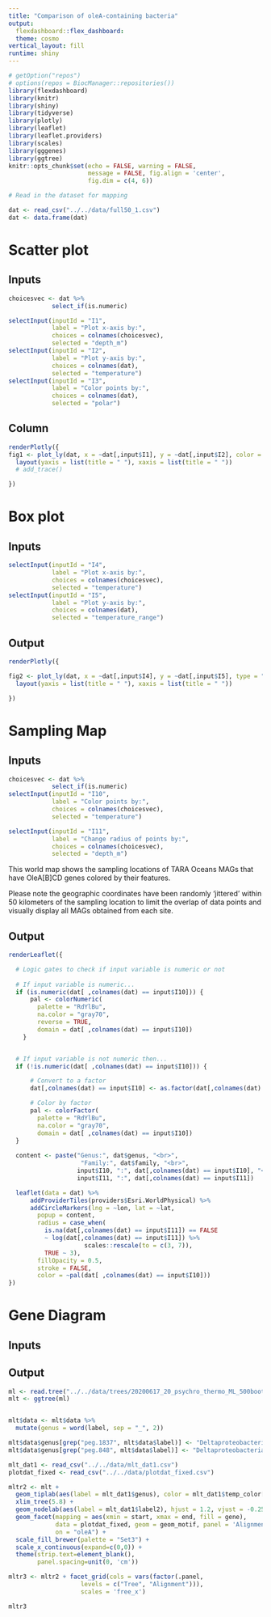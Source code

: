 ```yaml
---
title: "Comparison of oleA-containing bacteria"
output:
  flexdashboard::flex_dashboard:
  theme: cosmo
vertical_layout: fill
runtime: shiny
---
```

  
```r
# getOption("repos")
# options(repos = BiocManager::repositories())
library(flexdashboard)
library(knitr)
library(shiny)
library(tidyverse)
library(plotly)
library(leaflet)
library(leaflet.providers)
library(scales)
library(gggenes)
library(ggtree)
knitr::opts_chunk$set(echo = FALSE, warning = FALSE,
                      message = FALSE, fig.align = 'center',
                      fig.dim = c(4, 6))
```


```r
# Read in the dataset for mapping

dat <- read_csv("../../data/full50_1.csv")
dat <- data.frame(dat)

```

Scatter plot {data-icon="fa-hashtag"}
=====================================
Inputs {.sidebar data-width=350}
----------------------------------------------------------------------

```r
choicesvec <- dat %>% 
            select_if(is.numeric)

selectInput(inputId = "I1", 
            label = "Plot x-axis by:", 
            choices = colnames(choicesvec),
            selected = "depth_m")
selectInput(inputId = "I2", 
            label = "Plot y-axis by:", 
            choices = colnames(dat),
            selected = "temperature")
selectInput(inputId = "I3", 
            label = "Color points by:", 
            choices = colnames(dat),
            selected = "polar")
```

Column {.tabset}
----------------------------------------------------------------------
```r

renderPlotly({
fig1 <- plot_ly(dat, x = ~dat[,input$I1], y = ~dat[,input$I2], color = ~dat[,input$I3], type = "scatter") %>%
  layout(yaxis = list(title = " "), xaxis = list(title = " "))
  # add_trace()

})
```

Box plot {data-icon="fa-star"}
===============================================
Inputs {.sidebar data-width=350}
-------------------------------------------------------------------------------------
```r
selectInput(inputId = "I4", 
            label = "Plot x-axis by:", 
            choices = colnames(choicesvec),
            selected = "temperature")
selectInput(inputId = "I5", 
            label = "Plot y-axis by:", 
            choices = colnames(dat),
            selected = "temperature_range")

```

Output
-----------------------------------------------------------------------------------

```r

renderPlotly({

fig2 <- plot_ly(dat, x = ~dat[,input$I4], y = ~dat[,input$I5], type = "box") %>%
  layout(yaxis = list(title = " "), xaxis = list(title = " "))

})
```

Sampling Map {data-icon="fa-heart"}
=====================================
Inputs {.sidebar data-width=350}
----------------------------------------------------------------------

```r
choicesvec <- dat %>% 
            select_if(is.numeric)
selectInput(inputId = "I10", 
            label = "Color points by:", 
            choices = colnames(choicesvec),
            selected = "temperature")

selectInput(inputId = "I11", 
            label = "Change radius of points by:", 
            choices = colnames(choicesvec),
            selected = "depth_m")
```

This world map shows the sampling locations of TARA Oceans MAGs that have OleA[B]CD genes colored by their features.

Please note the geographic coordinates have been randomly 'jittered' within 50 kilometers of the sampling location to limit the overlap of data points and  visually display all MAGs obtained from each site.

Output
----------------------------------------------------------------------
```r

renderLeaflet({

  # Logic gates to check if input variable is numeric or not  
    
  # If input variable is numeric...
  if (is.numeric(dat[ ,colnames(dat) == input$I10])) {
      pal <- colorNumeric(
        palette = "RdYlBu",
        na.color = "gray70",
        reverse = TRUE,
        domain = dat[ ,colnames(dat) == input$I10])
    }


  # If input variable is not numeric then...
  if (!is.numeric(dat[ ,colnames(dat) == input$I10])) {

      # Convert to a factor
      dat[,colnames(dat) == input$I10] <- as.factor(dat[,colnames(dat) == input$I10])

      # Color by factor
      pal <- colorFactor(
        palette = "RdYlBu",
        na.color = "gray70",
        domain = dat[ ,colnames(dat) == input$I10])
  }
    
  content <- paste("Genus:", dat$genus, "<br>",
                    "Family:", dat$family, "<br>",
                   input$I10, ":", dat[,colnames(dat) == input$I10], "<br>",
                   input$I11, ":", dat[,colnames(dat) == input$I11])

  leaflet(data = dat) %>%
      addProviderTiles(providers$Esri.WorldPhysical) %>%
      addCircleMarkers(lng = ~lon, lat = ~lat,
        popup = content,
        radius = case_when(
          is.na(dat[,colnames(dat) == input$I11]) == FALSE
          ~ log(dat[,colnames(dat) == input$I11]) %>% 
                     scales::rescale(to = c(3, 7)),
          TRUE ~ 3),      
        fillOpacity = 0.5, 
        stroke = FALSE,
        color = ~pal(dat[ ,colnames(dat) == input$I10]))
})
```


Gene Diagram {data-icon="fa-square"}
=====================================
Inputs {.sidebar data-width=350}
----------------------------------------------------------------------


Output
----------------------------------------------------------------------
```r
ml <- read.tree("../../data/trees/20200617_20_psychro_thermo_ML_500boot.nwk")
mlt <- ggtree(ml)


mlt$data <- mlt$data %>% 
  mutate(genus = word(label, sep = "_", 2))

mlt$data$genus[grep("peg.1837", mlt$data$label)] <- "Deltaproteobacteria1"
mlt$data$genus[grep("peg.848", mlt$data$label)] <- "Deltaproteobacteria2"

mlt_dat1 <- read_csv("../../data/mlt_dat1.csv")
plotdat_fixed <- read_csv("../../data/plotdat_fixed.csv")

mltr2 <- mlt + 
  geom_tiplab(aes(label = mlt_dat1$genus), color = mlt_dat1$temp_color[1:20]) + 
  xlim_tree(5.8) + 
  geom_nodelab(aes(label = mlt_dat1$label2), hjust = 1.2, vjust = -0.25) +
  geom_facet(mapping = aes(xmin = start, xmax = end, fill = gene),
             data = plotdat_fixed, geom = geom_motif, panel = 'Alignment',
             on = "oleA") +
  scale_fill_brewer(palette = "Set3") + 
  scale_x_continuous(expand=c(0,0)) +
  theme(strip.text=element_blank(),
        panel.spacing=unit(0, 'cm'))

mltr3 <- mltr2 + facet_grid(cols = vars(factor(.panel, 
                    levels = c("Tree", "Alignment"))),
                    scales = 'free_x')

mltr3

```

